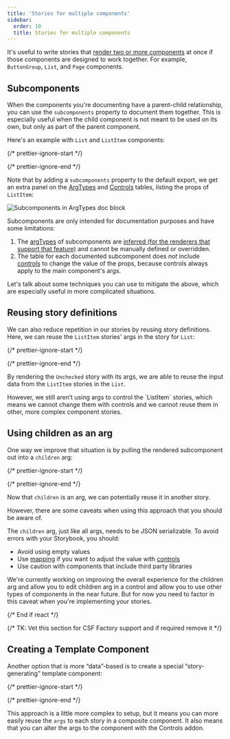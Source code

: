 ```yaml
---
title: 'Stories for multiple components'
sidebar:
  order: 10
  title: Stories for multiple components
---
```


It's useful to write stories that [render two or more components](./index.mdx#stories-for-two-or-more-components) at once if those components are designed to work together. For example, `ButtonGroup`, `List`, and `Page` components.

## Subcomponents

When the components you're documenting have a parent-child relationship, you can use the `subcomponents` property to document them together. This is especially useful when the child component is not meant to be used on its own, but only as part of the parent component.

Here's an example with `List` and `ListItem` components:

{/* prettier-ignore-start */}

<CodeSnippets path="list-story-with-subcomponents.md" />

{/* prettier-ignore-end */}

Note that by adding a `subcomponents` property to the default export, we get an extra panel on the [ArgTypes](../writing-docs/doc-blocks.mdx#argtypes) and [Controls](../essentials/controls.mdx#) tables, listing the props of `ListItem`:

![Subcomponents in ArgTypes doc block](../_assets/writing-stories/doc-block-arg-types-subcomponents-for-list.png)

Subcomponents are only intended for documentation purposes and have some limitations:

1. The [argTypes](../api/arg-types.mdx) of subcomponents are [inferred (for the renderers that support that feature)](../api/arg-types.mdx#automatic-argtype-inference) and cannot be manually defined or overridden.
2. The table for each documented subcomponent does *not* include [controls](../essentials/controls.mdx) to change the value of the props, because controls always apply to the main component's args.

Let's talk about some techniques you can use to mitigate the above, which are especially useful in more complicated situations.

## Reusing story definitions

We can also reduce repetition in our stories by reusing story definitions. Here, we can reuse the `ListItem` stories' args in the story for `List`:

{/* prettier-ignore-start */}

<CodeSnippets path="list-story-reuse-data.md" />

{/* prettier-ignore-end */}

By rendering the `Unchecked` story with its args, we are able to reuse the input data from the `ListItem` stories in the `List`.

<If renderer="react">
  However, we still aren’t using args to control the `ListItem` stories, which means we cannot change them with controls and we cannot reuse them in other, more complex component stories.

  ## Using children as an arg

  One way we improve that situation is by pulling the rendered subcomponent out into a `children` arg:

  {/* prettier-ignore-start */}

  <CodeSnippets path="list-story-with-unchecked-children.md" />

  {/* prettier-ignore-end */}

  Now that `children` is an arg, we can potentially reuse it in another story.

  However, there are some caveats when using this approach that you should be aware of.

  The `children` arg, just like all args, needs to be JSON serializable. To avoid errors with your Storybook, you should:

  * Avoid using empty values
  * Use [mapping](../essentials/controls.mdx#dealing-with-complex-values) if you want to adjust the value with [controls](../essentials/controls.mdx)
  * Use caution with components that include third party libraries

  <Callout variant="info">
    We're currently working on improving the overall experience for the children arg and allow you to edit children arg in a control and allow you to use other types of components in the near future. But for now you need to factor in this caveat when you're implementing your stories.
  </Callout>

  {/* End if react */}
</If>

{/* TK: Vet this section for CSF Factory support and if required remove it */}

## Creating a Template Component

Another option that is more “data”-based is to create a special “story-generating” template component:

{/* prettier-ignore-start */}

<CodeSnippets path="list-story-template.md" />

{/* prettier-ignore-end */}

This approach is a little more complex to setup, but it means you can more easily reuse the `args` to each story in a composite component. It also means that you can alter the args to the component with the Controls addon.
